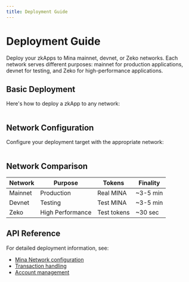 ```yaml
---
title: Deployment Guide
---
```


# Deployment Guide

Deploy your zkApps to Mina mainnet, devnet, or Zeko networks. Each network serves different purposes: mainnet for production applications, devnet for testing, and Zeko for high-performance applications.

## Basic Deployment

Here's how to deploy a zkApp to any network:

```ts file=../snippets/zkapps/deployment/deployment.ts start=start_devnet_deployment end=end_devnet_deployment
```

## Network Configuration

Configure your deployment target with the appropriate network:

```ts file=../snippets/zkapps/deployment/deployment.ts start=start_network_configs end=end_network_configs
```

## Network Comparison

| Network | Purpose | Tokens | Finality |
|---------|---------|--------|----------|
| Mainnet | Production | Real MINA | ~3-5 min |
| Devnet | Testing | Test MINA | ~3-5 min |
| Zeko | High Performance | Test tokens | ~30 sec |

## API Reference

For detailed deployment information, see:
- [Mina Network configuration](/docs/api-reference/namespaces/Mina)
- [Transaction handling](/docs/api-reference/functions/Mina/transaction)
- [Account management](/docs/api-reference/functions/fetchAccount)